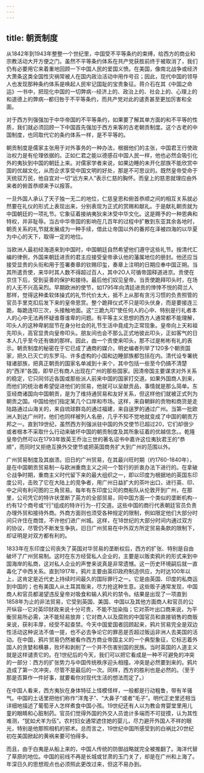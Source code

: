```yaml
---
---
---
```

title: 朝贡制度
---



从1842年到1943年整整一个世纪里，中国受不平等条约的束缚，给西方的商业和宗教活动大开方便之门。虽然不平等条约体系在共产党获胜前终于被取消了，我们仍有必要用它来着重地回顾一下中国人民的爱国义愤。在美国，像南北战争或经济大萧条这类全国性灾祸常被人在国内政治活动中用作号召；因此，现代中国的领导人也发现那种条约体系是唤起人民牢记国耻的宝贵象征。蒋介石在其《中国之命运》一书中，把现化中国的一切弊病--经济上的、政治上的、社会上的、心理上的和道德上的弊病--都归咎于不平等条约，而共产党对此的谴责甚至更加厉害和全面。

对于西方列强强加于中华帝国的不平等条约，如果要了解其单方面的和不平等的性质，我们就必须回顾一下中国首先强加于西方来客的古老朝贡制度。这个古老的中国制度，也同取代它的条约体系一样，是不平等的。

朝贡制度是儒家主张用于对外事务的一种办法，根据他们的主张，中国君王行使政治权力是有伦理依据的。正如仁君之能以德感召中国人民一样，他也必然会吸引化外的夷狄到中国的朝廷上来。对儒家学者来说，如果边睡的未开化部族不能欣赏中国的优越文化，从而企求享受中国文明的好处，那是不可思议的。既然皇帝受命于天统驭万民，他自宜对一切“远方来人”表示仁慈的胸怀。而皇上的慈恩就理应由外来者的俯首恭顺来予以报答。

一旦外国人承认了天子独一无二的地位，仁慈皇恩和俯首恭顺之间的相互关系就必然要在礼仪的形式上表现出来，分别表现为正式的赏赐和献礼。于是献礼朝贡就为中国朝廷的一项礼节。它象征着接纳夷狄来沐受中华文化。这是赐予的一种恩典和特权，并非耻辱。当古中华帝国的影响在几百年的过程中扩散到东亚其余各地时，朝贡关系的礼节就发展成为一种手续，借此让帝国以外的番邦在泽被四海的以华夏为中心的天下，取得一定的地位。

当欧洲人最初经海道来到中国时，中国朝廷自然希望他们遵守这些礼节。按清代汇编的律例，外国来朝廷进贡的君主应接受皇帝承认他的藩属地位的册封。他还应当接受显贵的头衔和用于签署奏章的钦赐印玺，奏章上注明的日期应奉中国正朔。当其所遣贡使，来华时其人数不得超过百人，其中2O人可循帝国释道进京。贡使在京住下后，受到妥善的保护和接待。最后他们奴见皇帝。当贡使跪拜叩头时，在场的人无不兴高采烈。早期欧洲的使节，如1795年向清廷进贡的悻悻不悦的荷兰人那样，觉得这种柔软体操式的礼节代价太大，抵不上从那有贪污习惯的负责照管的官员手里克扣后发下来的皇帝恩赏。整个跪拜仪式不只是叩头伏身，而是要接连三跪，每跪连叩三次，头接触地面。这“三跪九叩”使任何人的心中、特别是行礼者本人的心中无法再怀疑谁尊谁卑的问题。有平等主义思想的西方人通常都不能理解，叩头人的这种卑躬屈节在身分社会的礼节生活中竟成为正常现象。皇帝向上天和祖先叩头，高官显贵向皇帝叩头。朋友间也会不那么正式地彼此叩头，正如客气的日本人几乎至今还有做的那样。因此，由一个贡使来叩头，那不过是彬彬有礼的表示。朝贡制度的秘密在于它已成了通商的媒介。明史编者列举了120多个朝贡国家，把久已灭亡的东罗马、许多虚构的小国和边睡部族都包括在内。清代设专署统辖诸部族，把真正朝贡的国家名单减到十来个，其中包括一些至今仍搞不清楚的“西洋”各国，即早已有商人出现在广州的那些国家。因清帝国主要谋求对外关系的稳定，它只同邻近各国或那些派人前来中国的国家打交道。如果外国商人到来，而他们的统治者希望促进他们的贸易，他就可以呈献贡品，事情就是那么简单。东亚经商诸国向中国朝贡，是为了维持通贸易和友好关系，但这样他们就被正式列为朝贡之国。中国给他们指定某几个口岸和市场。这样，来自朝鲜的贡物和商货是走陆路通过山海关的，来自琉球群岛的通过福建，来自逞罗的通过广州。当第一批欧洲人到达广州时，他们也同样被列人名册，几乎不知不觉地就变成了中国的朝贡万邦之一。直到19世纪，虽然西方列强派驻中国的外交使节已超过20，它们却很少或者根本不采取什么行动来破坏中国的朝贡制度及其所象征着的优越信念。。乾隆皇帝仍然可以在1793年致英王乔治三世的著名诏书中嘉许这位夷狄君王的“恭顺”，而同时又拒绝互换外交使节或把英国商务扩大到广州的范围以外。

广州贸易制度及其崩溃。旧日的广州贸易，在其最兴旺时期（约1760-1840年），是在中国朝贡贸易制一与欧洲重商主义之间一个暂行的折衷办法下进行的。在拿破仑战争时期，重商主义时代留下来的最大组织之一，即以印度为根据地的英国东印度公司，击败了它在大陆上的竞争者，用广州日益扩大的茶叶出口，进行英、印、中之间有利可图的三角贸易。每年有东印度公司的商船队从伦敦开到广州，在那里，公司凭它的特许状垄断了英方的全部贸易，同中国方面一个类似的垄断机构--约有12个商号或“行”组成的特许行为--打交道。这些中国的商行代表朝廷官员负责办理外贸和接待外商。外商方面则也须受各种规定的限制，例如限定他们大部分时间只许住在商馆，不许他们进广州城。这样，在18世纪的大部分时间内通过双方的协议，尽管仍不断发生争执，旧日广州贸易在中外双方所定贸易条款的限制下，却证明是对双方都有利的。

1833年在东印度公司丧失了英国对华贸易的垄断权后，西方的扩张、特别是自由破坏了广州贸易制。这时在东方经营私人企业的，主要是以贩卖鸦片的形式来到中国海岸的私商，这对私人企业的声誉来说真是非常遗憾。这一历史环境嗣后就一直毒化了中西关系。直到1917年，鸦片主要由英印政府制造供应，为时达100年以上，这肯定是近代史上持续时间最久的国际罪行之一。它是由英国、印度的私商运到中国的；也有美国人从土耳其贩来，尽力抢这种生意。这些贩子通常发现，中国商人和官员都渴望违反皇帝对吸食和输人鸦片的禁令。结果是出现了一项直到1858年为止的非法贸易，它受到英国、美国、中国以及其他方面商人和官员的公开纵容--它对英印财政来说十分可贵，不能不加染指；它对茶叶出口商来说，为平衡贸易所必需，决不能轻易放弃；它对商人以及腐败的中国官员和直接销售的商贩来说，获利丰厚，经受不起查禁。今天中国爱国者回顾起来，鸦片贸易完全是双边性活动这种说法不值一提，也不必去争论它的罪恶是否超过贩运非洲人去美国的活动。在中国，鸦片贸易仍然被看作西方商业帝国主义的一个典型象征，它标志着外国人的贪婪和横暴，败坏和剥削了一个并不伤害别国的民族。当时英国的人道主义就是这样谴责它的。在1世纪后的今天，我们可以把它看成是一种不可避免的冲突的一部分：西方的扩张势力与中国传统秩序迎头相撞。冲突是必然要到来的。鸦片造成了第一次冲突，尽管不是最后的一次。同样，西方的胜利也是必然的。（至于那是否算作一件好事，就要看你对现代生活的想法而定了。）

在中国人看来，西方夷狄在身体特征上怪模怪样，一般都是行动粗鲁，带有羊骚气。中国的土话里把他们称作“洋鬼子”、“大鼻子“或者”毛子”。明代正史里还相当详细地描述了葡萄牙人怎样煮食中国小孩。19世纪还有人以为教会育婴堂里用儿童的眼睛和心脏制药。官员们觉得外国的外交人员诡计多端而不可捉摸，认为其性难测，“犹如犬羊为伍”。农村妇女通常遮住她的婴儿，尽力避开外国人不祥的眼光，特别是他那照相机的邪术。总而言之，19世纪中国所感受到的白祸比20世纪初在美国掀起的黄祸来要可怕得多。

而且，由于白夷是从船上来的，中国人传统的防御战略就完全被推翻了。海洋代替了草原的地位。中国的前线不再是长城或甘肃的玉门关了，却是在广州和上海了。年深日久的思想观点也必须照此更改过来，但这不易办到。